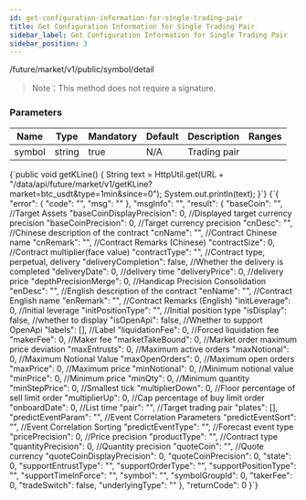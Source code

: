 ```yaml
---
id: get-configuration-information-for-single-trading-pair
title: Get Configuration Information for Single Trading Pair
sidebar_label: Get Configuration Information for Single Trading Pair
sidebar_position: 3
---
```


/future/market/v1/public/symbol/detail

> Note：This method does not require a signature.

### Parameters

| Name   | Type   | Mandatory | Default | Description  | Ranges |
| ------ | ------ | --------- | ------- | ------------ | ------ |
| symbol | string | true      | N/A     | Trading pair |        |


<CodeBlock language="java" title="Java">
  {`public void getKLine() {
    String text = HttpUtil.get(URL + "/data/api/future/market/v1/getKLine?market=btc_usdt&type=1min&since=0");
    System.out.println(text);
}`}
</CodeBlock>

<CodeBlock language="json" title="Response">
  {`{
  "error": {
    "code": "",
    "msg": ""
  },
  "msgInfo": "",
  "result": {
    "baseCoin": "",      //Target Assets
    "baseCoinDisplayPrecision": 0,  //Displayed target currency precision
    "baseCoinPrecision": 0,  //Target currency precision
    "cnDesc": "",  //Chinese description of the contract
    "cnName": "",  //Contract Chinese name
    "cnRemark": "",  //Contract Remarks (Chinese)
    "contractSize": 0,  //Contract multiplier(face value)
    "contractType": "",  //Contract type, perpetual, delivery
    "deliveryCompletion": false, //Whether the delivery is completed
    "deliveryDate": 0,  //delivery time
    "deliveryPrice": 0,  //delivery price
    "depthPrecisionMerge": 0,  //Handicap Precision Consolidation
    "enDesc": "",      //English description of the contract
    "enName": "",      //Contract English name
    "enRemark": "",    //Contract Remarks (English)
    "initLeverage": 0,  //Initial leverage
    "initPositionType": "",  //Initial position type
    "isDisplay": false,      //whether to display
    "isOpenApi": false,      //Whether to support OpenApi
    "labels": [],            //Label
    "liquidationFee": 0,     //Forced liquidation fee
    "makerFee": 0,           //Maker fee
    "marketTakeBound": 0,    //Market order maximum price deviation
    "maxEntrusts": 0,        //Maximum active orders
    "maxNotional": 0,        //Maximum Notional Value
    "maxOpenOrders": 0,      //Maximum open orders
    "maxPrice": 0,           //Maximum price
    "minNotional": 0,        //Minimum notional value
    "minPrice": 0,           //Minimum price
    "minQty": 0,             //Minimum quantity
    "minStepPrice": 0,       //Smallest tick
    "multiplierDown": 0,     //Floor percentage of sell limit order
    "multiplierUp": 0,       //Cap percentage of buy limit order
    "onboardDate": 0,        //List time
    "pair": "",              //Target trading pair
    "plates": [],
    "predictEventParam": "",   //Event Correlation Parameters
    "predictEventSort": "",    //Event Correlation Sorting
    "predictEventType": "",    //Forecast event type
    "pricePrecision": 0,       //Price precision
    "productType": "",         //Contract type
    "quantityPrecision": 0,    //Quantity precision
    "quoteCoin": "",           //Quote currency
    "quoteCoinDisplayPrecision": 0,
    "quoteCoinPrecision": 0,
    "state": 0,
    "supportEntrustType": "",
    "supportOrderType": "",
    "supportPositionType": "",
    "supportTimeInForce": "",
    "symbol": "",
    "symbolGroupId": 0,
    "takerFee": 0,
    "tradeSwitch": false,
    "underlyingType": ""
  },
  "returnCode": 0
}`}
</CodeBlock>
